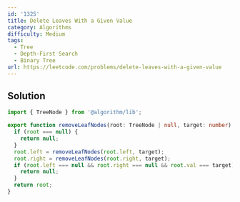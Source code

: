 ```yaml
---
id: '1325'
title: Delete Leaves With a Given Value
category: Algorithms
difficulty: Medium
tags:
  - Tree
  - Depth-First Search
  - Binary Tree
url: https://leetcode.com/problems/delete-leaves-with-a-given-value
---
```


## Solution

```typescript filename="solution.ts" copy
import { TreeNode } from '@algorithm/lib';

export function removeLeafNodes(root: TreeNode | null, target: number): TreeNode | null {
  if (root === null) {
    return null;
  }
  root.left = removeLeafNodes(root.left, target);
  root.right = removeLeafNodes(root.right, target);
  if (root.left === null && root.right === null && root.val === target) {
    return null;
  }
  return root;
}
```
